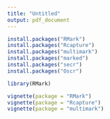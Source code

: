 ---
title: "Untitled"
output: pdf_document
---

```{r}
install.packages("RMark")
install.packages("Rcapture")
install.packages("multimark")
install.packages("marked")
install.packages("secr")
install.packages("Oscr")
```

```{r}
library(RMark)
```

```{r}
vignette(package = "RMark")
vignette(package = "Rcapture")
vignette(package = "multimark")
```